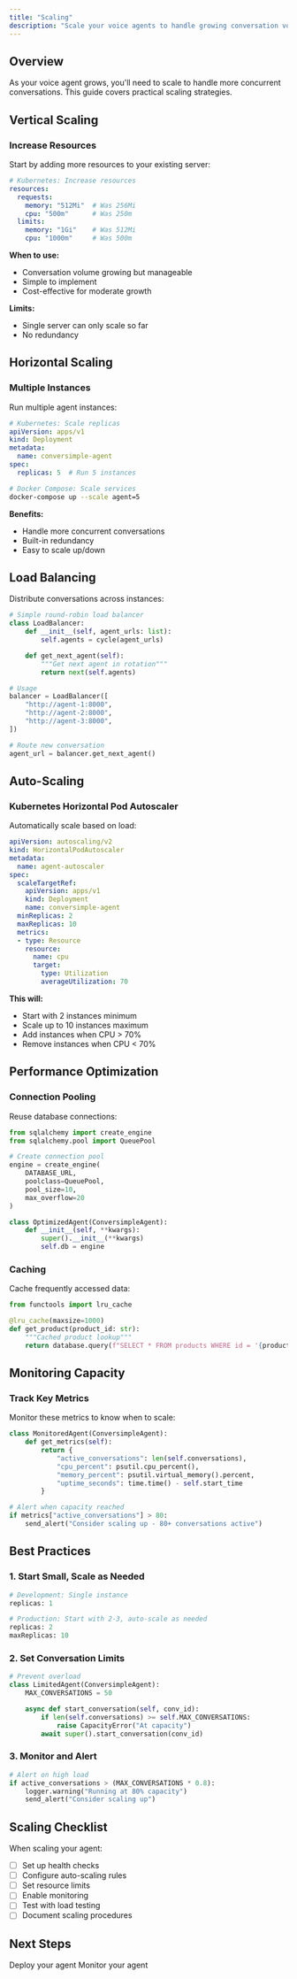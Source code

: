 ```yaml
---
title: "Scaling"
description: "Scale your voice agents to handle growing conversation volume."
---
```


## Overview

As your voice agent grows, you'll need to scale to handle more concurrent conversations. This guide covers practical scaling strategies.

## Vertical Scaling

### Increase Resources

Start by adding more resources to your existing server:

```yaml
# Kubernetes: Increase resources
resources:
  requests:
    memory: "512Mi"  # Was 256Mi
    cpu: "500m"      # Was 250m
  limits:
    memory: "1Gi"    # Was 512Mi
    cpu: "1000m"     # Was 500m
```

**When to use:**
- Conversation volume growing but manageable
- Simple to implement
- Cost-effective for moderate growth

**Limits:**
- Single server can only scale so far
- No redundancy

## Horizontal Scaling

### Multiple Instances

Run multiple agent instances:

```yaml
# Kubernetes: Scale replicas
apiVersion: apps/v1
kind: Deployment
metadata:
  name: conversimple-agent
spec:
  replicas: 5  # Run 5 instances
```

```bash
# Docker Compose: Scale services
docker-compose up --scale agent=5
```

**Benefits:**
- Handle more concurrent conversations
- Built-in redundancy
- Easy to scale up/down

## Load Balancing

Distribute conversations across instances:

```python
# Simple round-robin load balancer
class LoadBalancer:
    def __init__(self, agent_urls: list):
        self.agents = cycle(agent_urls)

    def get_next_agent(self):
        """Get next agent in rotation"""
        return next(self.agents)

# Usage
balancer = LoadBalancer([
    "http://agent-1:8000",
    "http://agent-2:8000",
    "http://agent-3:8000",
])

# Route new conversation
agent_url = balancer.get_next_agent()
```

## Auto-Scaling

### Kubernetes Horizontal Pod Autoscaler

Automatically scale based on load:

```yaml
apiVersion: autoscaling/v2
kind: HorizontalPodAutoscaler
metadata:
  name: agent-autoscaler
spec:
  scaleTargetRef:
    apiVersion: apps/v1
    kind: Deployment
    name: conversimple-agent
  minReplicas: 2
  maxReplicas: 10
  metrics:
  - type: Resource
    resource:
      name: cpu
      target:
        type: Utilization
        averageUtilization: 70
```

**This will:**
- Start with 2 instances minimum
- Scale up to 10 instances maximum
- Add instances when CPU > 70%
- Remove instances when CPU < 70%

## Performance Optimization

### Connection Pooling

Reuse database connections:

```python
from sqlalchemy import create_engine
from sqlalchemy.pool import QueuePool

# Create connection pool
engine = create_engine(
    DATABASE_URL,
    poolclass=QueuePool,
    pool_size=10,
    max_overflow=20
)

class OptimizedAgent(ConversimpleAgent):
    def __init__(self, **kwargs):
        super().__init__(**kwargs)
        self.db = engine
```

### Caching

Cache frequently accessed data:

```python
from functools import lru_cache

@lru_cache(maxsize=1000)
def get_product(product_id: str):
    """Cached product lookup"""
    return database.query(f"SELECT * FROM products WHERE id = '{product_id}'")
```

## Monitoring Capacity

### Track Key Metrics

Monitor these metrics to know when to scale:

```python
class MonitoredAgent(ConversimpleAgent):
    def get_metrics(self):
        return {
            "active_conversations": len(self.conversations),
            "cpu_percent": psutil.cpu_percent(),
            "memory_percent": psutil.virtual_memory().percent,
            "uptime_seconds": time.time() - self.start_time
        }

# Alert when capacity reached
if metrics["active_conversations"] > 80:
    send_alert("Consider scaling up - 80+ conversations active")
```

## Best Practices

### 1. Start Small, Scale as Needed

```python
# Development: Single instance
replicas: 1

# Production: Start with 2-3, auto-scale as needed
replicas: 2
maxReplicas: 10
```

### 2. Set Conversation Limits

```python
# Prevent overload
class LimitedAgent(ConversimpleAgent):
    MAX_CONVERSATIONS = 50

    async def start_conversation(self, conv_id):
        if len(self.conversations) >= self.MAX_CONVERSATIONS:
            raise CapacityError("At capacity")
        await super().start_conversation(conv_id)
```

### 3. Monitor and Alert

```python
# Alert on high load
if active_conversations > (MAX_CONVERSATIONS * 0.8):
    logger.warning("Running at 80% capacity")
    send_alert("Consider scaling up")
```

## Scaling Checklist

When scaling your agent:

- [ ] Set up health checks
- [ ] Configure auto-scaling rules
- [ ] Set resource limits
- [ ] Enable monitoring
- [ ] Test with load testing
- [ ] Document scaling procedures

## Next Steps

<CardGroup cols={2}>
  <Card title="Deployment" icon="rocket" href="/guides/deployment">
    Deploy your agent
  </Card>
  <Card title="Monitoring" icon="chart-line" href="/core-concepts/logging-monitoring">
    Monitor your agent
  </Card>
</CardGroup>
